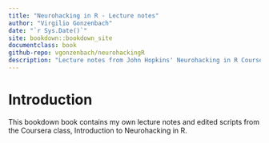 ```yaml
--- 
title: "Neurohacking in R - Lecture notes"
author: "Virgilio Gonzenbach"
date: "`r Sys.Date()`"
site: bookdown::bookdown_site
documentclass: book
github-repo: vgonzenbach/neurohackingR
description: "Lecture notes from John Hopkins' Neurohacking in R Coursera course"
---
```


# Introduction {-}

This bookdown book contains my own lecture notes and edited scripts from the Coursera class, Introduction to Neurohacking in R.
